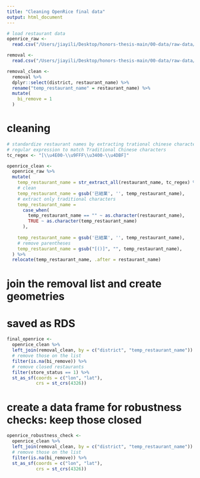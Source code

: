 ```yaml
---
title: "Cleaning OpenRice final data"
output: html_document
---
```


```r
# load restaurant data
openrice_raw <- 
  read.csv("/Users/jiayili/Desktop/honors-thesis-main/00-data/raw-data/raw-restaurant-data/openrice_final_raw.csv")

removal <-
  read.csv("/Users/jiayili/Desktop/honors-thesis-main/00-data/raw-data/raw-restaurant-data/openrice_removal.csv") 

removal_clean <-
  removal %>%
  dplyr::select(district, restaurant_name) %>%
  rename("temp_restaurant_name" = restaurant_name) %>%
  mutate(
    bi_remove = 1
  )
```

# cleaning

```r
# standardize restaurant names by extracting trational chinese characters only
# regular expression to match Traditional Chinese characters
tc_regex <- "[\\u4E00-\\u9FFF\\u3400-\\u4DBF]"

openrice_clean <-
  openrice_raw %>%
  mutate(
    temp_restaurant_name = str_extract_all(restaurant_name, tc_regex) %>% lapply(paste, collapse = "") %>% unlist(),
    # clean
    temp_restaurant_name = gsub('已結業', '', temp_restaurant_name),
    # extract only traditional characters
    temp_restaurant_name =
      case_when(
        temp_restaurant_name == "" ~ as.character(restaurant_name),
        TRUE ~ as.character(temp_restaurant_name)
      ),
    
    temp_restaurant_name = gsub('已結業', '', temp_restaurant_name),
    # remove parentheses 
    temp_restaurant_name = gsub("[()]", "", temp_restaurant_name),
  ) %>%
  relocate(temp_restaurant_name, .after = restaurant_name)
```

# join the removal list and create geometries
# saved as RDS
```r
final_openrice <-
  openrice_clean %>%
  left_join(removal_clean, by = c("district", "temp_restaurant_name")) %>%
  # remove those on the list
  filter(is.na(bi_remove)) %>%
  # remove closed restaurants
  filter(store_status == 1) %>%
  st_as_sf(coords = c("lon", "lat"),
           crs = st_crs(4326))
```


# create a data frame for robustness checks: keep those closed

```r
openrice_robustness_check <-
  openrice_clean %>%
  left_join(removal_clean, by = c("district", "temp_restaurant_name")) %>%
  # remove those on the list
  filter(is.na(bi_remove)) %>%
  st_as_sf(coords = c("lon", "lat"),
           crs = st_crs(4326))
```



